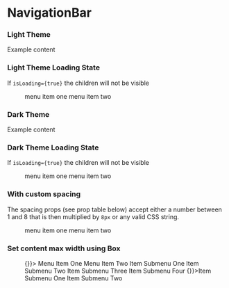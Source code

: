 
<Meta title="Design System/Navigation Bar" />

# NavigationBar

### Light Theme

<Preview>
  <Story name="default" parameters={{ info: { disable: true } }}>
    <NavigationBar>Example content</NavigationBar>
  </Story>
</Preview>

### Light Theme Loading State

If `isLoading={true}` the children will not be visible

<Preview>
  <Story name="isLoading" parameters={{ info: { disable: true } }}>
    <NavigationBar isLoading>
      <Menu>
        <MenuItem>menu item one</MenuItem>
        <MenuItem>menu item two</MenuItem>
      </Menu>
    </NavigationBar>
  </Story>
</Preview>

### Dark Theme

<Preview>
  <Story name="dark theme" parameters={{ info: { disable: true } }}>
    <NavigationBar navigationType="dark">Example content</NavigationBar>
  </Story>
</Preview>

### Dark Theme Loading State

If `isLoading={true}` the children will not be visible

<Preview>
  <Story name="dark theme isLoading" parameters={{ info: { disable: true } }}>
    <NavigationBar navigationType="dark" isLoading>
      <Menu>
        <MenuItem>menu item one</MenuItem>
        <MenuItem>menu item two</MenuItem>
      </Menu>
    </NavigationBar>
  </Story>
</Preview>

### With custom spacing

The spacing props (see prop table below) accept either a number between 1 and 8 that is then multiplied by `8px` or any
valid CSS string.

<Preview>
  <Story name="with custom spacing" parameters={{ info: { disable: true } }}>
    <NavigationBar m={2} py={2} px={7}>
      <Menu>
        <MenuItem>menu item one</MenuItem>
        <MenuItem>menu item two</MenuItem>
      </Menu>
    </NavigationBar>
  </Story>
</Preview>

### Set content max width using Box

<Preview>
  <Story
    name="content max width using Box"
    parameters={{ info: { disable: true } }}
  >
    <NavigationBar>
      <Box display="flex" flex="1" maxWidth="1000px" margin="0 auto">
        <SageIcon style={{ alignSelf: "center" }} />
        <Box>
          <VerticalDivider displayInline pr={0} />
        </Box>
        <Menu display="flex" flex="1">
          <MenuItem flex="1" onClick={() => {}}>
            Menu Item One
          </MenuItem>
          <MenuItem flex="0 0 auto" href="#">
            Menu Item Two
          </MenuItem>
          <MenuItem flex="0 0 auto" submenu="Menu Item Three">
            <MenuItem href="#">Item Submenu One</MenuItem>
            <MenuItem href="#">Item Submenu Two</MenuItem>
            <MenuDivider />
            <MenuItem icon="settings" href="#">
              Item Submenu Three
            </MenuItem>
            <MenuItem href="#">Item Submenu Four</MenuItem>
          </MenuItem>
          <MenuItem flex="0 0 auto" submenu="Menu Item Four">
            <MenuItem onClick={() => {}}>Item Submenu One</MenuItem>
            <MenuItem href="#">Item Submenu Two</MenuItem>
          </MenuItem>
        </Menu>
      </Box>
    </NavigationBar>
  </Story>
</Preview>

<StyledSystemProps spacing />
